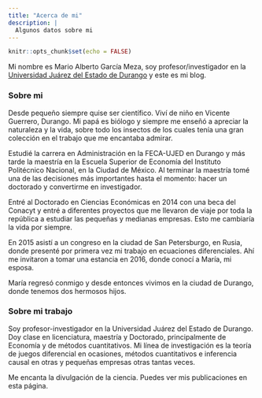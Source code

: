 ```yaml
---
title: "Acerca de mi"
description: |
  Algunos datos sobre mi
---
```


```r
knitr::opts_chunk$set(echo = FALSE)
```

Mi nombre es Mario Alberto García Meza, soy profesor/investigador en la [Universidad Juárez del Estado de Durango](ujed.mx) y este es mi blog.

### Sobre mi
Desde pequeño siempre quise ser científico. Viví de niño en Vicente Guerrero, Durango. Mi papá es biólogo y siempre me enseñó a apreciar la naturaleza y la vida, sobre todo los insectos de los cuales tenía una gran colección en el trabajo que me encantaba admirar.

Estudié la carrera en Administración en la FECA-UJED en Durango y más tarde la maestría en la Escuela Superior de Economía del Instituto Politécnico Nacional, en la Ciudad de México. Al terminar la maestría tomé una de las decisiones más importantes hasta el momento: hacer un doctorado y convertirme en investigador.

Entré al Doctorado en Ciencias Económicas en 2014 con una beca del Conacyt y entré a diferentes proyectos que me llevaron de viaje por toda la república a estudiar las pequeñas y medianas empresas. Esto me cambiaría la vida por siempre.

En 2015 asistí a un congreso en la ciudad de San Petersburgo, en Rusia, donde presenté por primera vez mi trabajo en ecuaciones diferenciales. Ahí me invitaron a tomar una estancia en 2016, donde conocí a María, mi esposa.

María regresó conmigo y desde entonces vivimos en la ciudad de Durango, donde tenemos dos hermosos hijos.

### Sobre mi trabajo

Soy profesor-investigador en la Universidad Juárez del Estado de Durango. Doy clase en licenciatura, maestría y Doctorado, principalmente de Economía y de métodos cuantitativos. Mi línea de investigación es la teoría de juegos diferencial en ocasiones, métodos cuantitativos e inferencia causal en otras y pequeñas empresas otras tantas veces.

Me encanta la divulgación de la ciencia. Puedes ver mis publicaciones en esta página.
